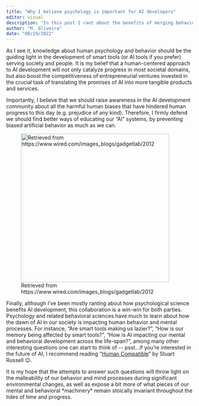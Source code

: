 ```yaml
---
title: "Why I believe psychology is important for AI developers"
editor: visual
description: "In this post I rant about the benefits of merging behavioral science with AI development."
author: "M. Oliveira"
date: "08/19/2022"
---
```


As I see it, knowledge about human psychology and behavior should be the guiding light in the development of smart tools (or AI tools if you prefer) serving society and people. It is my belief that a human-centered approach to AI development will not only catalyze progress in most societal domains, but also boost the competitiveness of entrepreneurial ventures invested in the crucial task of translating the promises of AI into more tangible products and services.

Importantly, I believe that we should raise awareness in the AI development community about all the harmful human biases that have hindered human progress to this day (e.g. prejudice of any kind). Therefore, I firmly defend we should find better ways of educating our "AI" systems, by preventing biased artificial behavior as much as we can.

![Retrieved from https://www.wired.com/images_blogs/gadgetlab/2012](/assets/ff_robot_therapist.jpeg){alt="Retrieved from https://www.wired.com/images_blogs/gadgetlab/2012" fig-align="center" width="400"}

Finally, although I've been mostly ranting about how psychological science benefits AI development, this collaboration is a win-win for both parties. Psychology and related behavioral sciences have much to learn about how the dawn of AI in our society is impacting human behavior and mental processes. For instance, "Are smart tools making us lazier?", "How is our memory being affected by smart tools?", "How is AI impacting our mental and behavioral development across the life-span?", among many other interesting questions one can start to think of \-- psst...if you're interested in the future of AI, I recommend reading "[Human Compatible](https://www.amazon.com/Human-Compatible-Artificial-Intelligence-Problem-ebook/dp/B07N5J5FTS)" by Stuart Russell 😉.

It is my hope that the attempts to answer such questions will throw light on the malleability of our behavior and mind processes during significant environmental changes, as well as expose a bit more of what pieces of our mental and behavioral \*machinery\* remain stoically invariant throughout the tides of time and progress.
